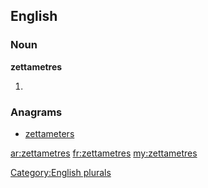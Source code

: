 ==English==

===Noun===
'''zettametres'''

# {{plural of|[[zettametre]]}}

===Anagrams===
* [[zettameters#English|zettameters]]

[[Category:English plurals]]

[[ar:zettametres]]
[[fr:zettametres]]
[[my:zettametres]]